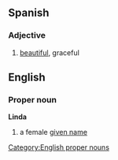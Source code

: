 ==Spanish==
===Adjective===
#[[beautiful]], graceful
==English==
===Proper noun===
[[Category:English proper nouns]]
'''Linda'''
# a female [[given name]]